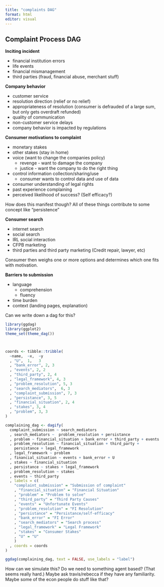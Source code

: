 ```yaml
---
title: "complaints DAG"
format: html
editor: visual
---
```


## Complaint Process DAG

**Inciting incident**

-   financial institution errors
-   life events
-   financial mismanagement
-   third parties (fraud, financial abuse, merchant stuff)

**Company behavior**

-   customer service
-   resolution direction (relief or no relief)
-   appropriateness of resolution (consumer is defrauded of a large sum, but only gets overdraft refunded)
-   quality of communication
-   non-customer service delays
-   company behavior is impacted by regulations

**Consumer motivations to complaint**

-   monetary stakes
-   other stakes (stay in home)
-   voice (want to change the companies policy)
    -   revenge - want to damage the company
    -   justice - want the company to do the right thing
-   control information collection/sharing/use
    -   consumer wants to control data and use of data
-   consumer understanding of legal rights
-   past experience complaining
-   perceived likelihood of success? (Self efficacy?)

How does this manifest though? All of these things contribute to some concept like "persistence"

**Consumer search**

-   internet search
-   social search
-   IRL social interaction
-   CFPB marketing
-   third parties and third party marketing (Credit repair, lawyer, etc)

Consumer then weighs one or more options and determines which one fits with motivation.

**Barriers to submission**

-   language
    -   comprehension
    -   fluency
-   time burden
-   context (landing pages, explanation)

Can we write down a dag for this?

```r

library(ggdag)
library(ggplot2)
theme_set(theme_dag())



coords <- tibble::tribble(
  ~name,  ~x,  ~y
  , "U",  1,   3  
  , "bank_error", 2, 3
  , "events", 2, 2
  , "third_party", 2, 4 
  , "legal_framework", 4, 3
  , "problem_resolution", 5, 3
  , "search_mediators",  6, 3
  , "complaint_submission", 7, 3
  , "persistance", 3, 5
  , "financial_situation", 2, 4
  , "stakes", 3, 4
  , "problem", 3, 3
)

complaining_dag <- dagify(
  complaint_submission ~ search_mediators
  , search_mediators ~  problem_resolution + persistance 
  , problem ~ financial_situation + bank_error + third_party + events 
  , problem_resolution ~ financial_situation + third_party + 
    persistance + legal_framework
  , legal_framework ~ problem
  , financial_situation ~ events + bank_error + U 
  , stakes ~ financial_situation
  , persistance ~ stakes + legal_framework
  , problem_resolution ~ stakes 
  , events ~ third_party
  , labels = c(
    "complaint_submission" = "Submission of complaint"
    , "financial_situation" = "Financial Situation"
    , "problem" = "Problem to solve"
    , "third_party" = "Third Party Causes"
    , "events" = "Unfortunate Events"
    , "problem_resolution" = "FI Resolution"
    , "persistance" = "Persistance/self-efficacy"
    , "bank_error" = "FI Error"
    , "search_mediators" = "Search process"
    , "legal_framework" = "Legal Framework"
    , "stakes" = "Consumer Stakes"
    , "U" = "U"
    )
  , coords = coords
)

ggdag(complaining_dag, text = FALSE, use_labels = "label")

```

How can we simulate this? Do we need to something agent based? (That seems really hard.) Maybe ask travis/rebecca if they have any familiarity. Maybe some of the econ people do stuff like that?



